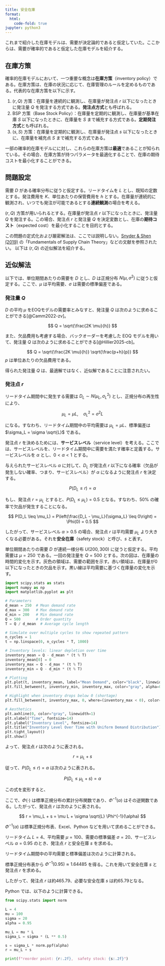 ```yaml
---
title: 安全在庫
format:
  html:
    code-fold: true
jupyter: python3
---
```


これまで紹介した在庫モデルは、需要が決定論的であると仮定していた。ここからは、需要が確率的であると仮定した在庫モデルを紹介する。

## 在庫方策

確率的在庫モデルにおいて、一つ重要な概念は**在庫方策**（inventory policy）である。在庫方策は、在庫の状況に応じて、在庫管理のルールを定めるものである。代表的な在庫方策を以下に示す。

1. $(r, Q)$ 方策：在庫量を連続的に観測し、在庫量が発注点 $r$ 以下になったときに発注量 $Q$ を発注する方式である。**発注点方式**とも呼ばれる。
2. BSP 方策（Base Stock Policy）：在庫量を定期的に観測し、在庫量が基準在庫 $S$ 以下になったときに、在庫量を $S$ まで補充する方式である。**定期発注方式**とも呼ばれる。
3. $(s, S)$ 方策：在庫量を定期的に観測し、在庫量が発注点 $s$ 以下になったときに、在庫量を補充点 $S$ まで補充する方式である。

一部の確率的在庫モデルにに対し、これらの在庫方策は**最適**であることが知られている。その場合、在庫方策が持つパラメータを最適化することで、在庫の期待コストを最小化することができる。

## 問題設定

需要 $D$ がある確率分布に従うと仮定する。リードタイムを $L$ とし、既知の定数とする。発注費用を $K$、単位あたりの保管費用を $h$ とする。在庫量が連続的に観測され、いつでも発注が可能であるとする**連続観測**の場合を考える。

$(r, Q)$ 方策が用いられるとする。在庫量が発注点 $r$ 以下になったときに、発注量 $Q$ を発注する。この場合、発注点 $r$ と発注量 $Q$ を決定変数とし、在庫の**期待コスト**（expected cost）を最小化することを目的とする。

:::{.callout-note}
この問題の定式化および厳密解法は、ここでは説明しない。[Snyder & Shen (2019)](https://doi.org/10.1002/9781119584445) の「Fundamentals of Supply Chain Theory」などの文献を参照されたい。
以下は $(r, Q)$ の近似解法を紹介する。
:::

## 近似解法

以下では、単位期間あたりの需要を $D$ とし、$D$ は正規分布 $N(\mu, \sigma^2)$ に従うと仮定する。ここで、$\mu$ は平均需要、$\sigma$ は需要の標準偏差である。

### 発注量 $Q$

$D$ の平均 $\mu$ をEOQモデルの需要率とみなすと、発注量 $Q$ は次のように求めることができる[@Camm2022-zv]。

$$
Q = \sqrt{\frac{2K \mu}{h}}
$$

また、欠品費用も考慮する場合、バックオーダーを考慮した EOQ モデルを用いて、発注量 $Q$ は次のように求めることができる[@Hillier2025-cb]。

$$
Q = \sqrt{\frac{2K \mu}{h}} \sqrt{\frac{p+h}{p}}
$$
$p$ は単位あたりの欠品費用である。

得られた発注量 $Q$ は、最適解ではなく、近似解であることに注意されたい。

### 発注点 $r$ 

リードタイム期間中に発生する需要は $D_L \sim N(\mu_L, \sigma_L^2)$ とし、正規分布の再生性により、

$$
\mu_L = \mu L, \quad \sigma_L^2 = \sigma^2 L
$$

になる。すなわち、リードタイム期間中の平均需要は $\mu_L = \mu L$、標準偏差は $\sigma_L = \sigma \sqrt{L}$ である。

発注点 $r$ を決めるためには、**サービスレベル**（service level）を考える。ここでは、サービスレベルを、リードタイム期間中に需要を満たす確率と定義する。サービスレベルを $\alpha$ とし、$0 < \alpha < 1$ とする。

与えられたサービスレベル $\alpha$ に対して、$D_L$ が発注点 $r$ 以下になる確率（欠品が発生しない確率、つまり、サービスレベル）が $\alpha$ になるように発注点 $r$ を決定する。

$$
P(D_L \leq r) = \alpha
$$

もし、発注点 $r = \mu_L$ とすると、$P(D_L \leq \mu_L) = 0.5$ となる。すなわち、50% の確率で欠品が発生することになる。

:::{.callout-note}

$$
P(D_L \leq \mu_L) = P\left(\frac{D_L - \mu_L}{\sigma_L} \leq 0\right) = \Phi(0) = 0.5
$$

:::

したがって、サービスレベル $\alpha > 0.5$ の場合、発注点 $r$ は平均需要 $\mu_L$ より大きくなる必要がある。それを**安全在庫**（safety stock）と呼び、$s$ と表す。

:::{#exm-safety-stock-unified}

単位期間あたりの需要 $D$ が連続一様分布 $U(200, 300)$ に従うと仮定する。平均需要は $\mu = 250$ である。一回の発注量を $Q = 500$ とする。次の図は、在庫量の時間的変化を示す。灰色の領域は、需要の範囲を示す。赤い領域は、在庫量が0以下になったときの欠品を示す。黒い線は平均需要に基づく在庫量の変化を示す。

```python
import scipy.stats as stats
import numpy as np
import matplotlib.pyplot as plt

# Parameters
d_mean = 250  # Mean demand rate
d_max = 300   # Max demand rate
d_min = 200   # Min demand rate
Q = 500       # Order quantity
T = Q / d_mean  # Average cycle length

# Simulate over multiple cycles to show repeated pattern
n_cycles = 1
t = np.linspace(0, n_cycles * T, 1000)

# Inventory levels: linear depletion over time
inventory_mean = Q - d_mean * (t % T)
inventory_mean[0] = 0
inventory_max = Q - d_max * (t % T)
inventory_min = Q - d_min * (t % T)

# Plotting
plt.plot(t, inventory_mean, label="Mean Demand", color="black", linewidth=2)
plt.fill_between(t, inventory_min, inventory_max, color="gray", alpha=0.5, label="Demand Range")

# Highlight when inventory drops below 0 (shortage)
plt.fill_between(t, inventory_max, 0, where=(inventory_max < 0), color="red", alpha=0.3, label="Shortage")

# Aesthetics
plt.axhline(0, color="gray", linewidth=1)
plt.xlabel("Time", fontsize=14)
plt.ylabel("Inventory Level", fontsize=14)
plt.title("Inventory Level Over Time with Uniform Demand Distribution")
plt.tight_layout()
plt.show()
```

:::

よって、発注点 $r$ は次のように表される。

$$
r = \mu_L + s
$$

従って、$P(D_L \leq r) = \alpha$ は次のように表される。

$$
P(D_L \leq \mu_L + s) = \alpha
$$

この式を変形すると、

\begin{align}
P(D_L - \mu_L \leq s) &= \alpha \\
P\left(\frac{D_L - \mu_L}{\sigma_L} \leq \frac{s}{\sigma_L}\right) &= \alpha \\
\Phi\left(\frac{s}{\sigma_L}\right) &= \alpha \\
\frac{s}{\sigma_L} &= \Phi^{-1}(\alpha) \\
s &= \sigma_L \Phi^{-1}(\alpha) \\
s &= \sigma \sqrt{L} \Phi^{-1}(\alpha)
\end{align}

ここで、$\Phi(\cdot)$ は標準正規分布の累計分布関数であり、$\Phi^{-1}(\alpha)$ はその逆関数である。したがって、発注点 $r$ は次のように表される。

$$
r = \mu_L + s = \mu L + \sigma \sqrt{L} \Phi^{-1}(\alpha)
$$

$\Phi^{-1}(\alpha)$ は標準正規分布表、Excel、Python などを用いて求めることができる。

:::{#exm-safety}
リードタイム $L = 4$、平均需要 $\mu = 100$、需要の標準偏差 $\sigma = 20$、サービスレベル $\alpha = 0.95$ のとき、発注点 $r$ と安全在庫 $s$ を求める。

リードタイム期間中の平均需要と標準偏差は次のように計算される。

\begin{align}
\mu_L &= \mu L = 100 \cdot 4 = 400 \\
\sigma_L &= \sigma \sqrt{L} = 20 \sqrt{4} = 40 \\
\end{align}

標準正規分布表から $\Phi^{-1}(0.95) \approx 1.64485$ を得る。これを用いて安全在庫 $s$ と発注点 $r$ を求める。

\begin{align}
s &= \sigma_L \Phi^{-1}(0.95) \approx 40 \cdot 1.64485 \approx 65.79 \\
r &= \mu_L + s \approx 400 + 65.79 \approx 465.79
\end{align}

したがって、発注点 $r$ は約465.79、必要な安全在庫 $s$ は約65.79となる。

Python では、以下のように計算できる。

```python
from scipy.stats import norm

L = 4
mu = 100
sigma = 20
alpha = 0.95

mu_L = mu * L
sigma_L = sigma * (L ** 0.5)

s = sigma_L * norm.ppf(alpha)
r = mu_L + s

print(f"reorder point: {r:.2f},  safety stock: {s:.2f}")
```

:::
